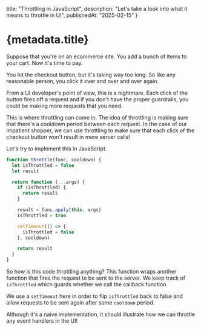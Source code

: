   title: "Throttling in JavaScript",
  description: "Let's take a look into what it means to throttle in UI", 
  publishedAt: "2025-02-15"
}

# {metadata.title}

Suppose that you're on an ecommerce site. You add a bunch of items to
your cart. Now it's time to pay.

You hit the checkout button, but it's taking way too long. So like
any reasonable person, you click it over and over and over again.

From a UI developer's point of view, this is a nightmare.
Each click of the button fires off a request and if you don't
have the proper guardrails, you could be making more requests that you need.

This is where throttling can come in. The idea of throttling is making sure
that there's a cooldown period between each request. In the case
of our impatient shopper, we can use throttling to make sure that each
click of the checkout button won't result in more server calls!

Let's try to implement this in JavaScript.

```js
function throttle(func, cooldown) {
  let isThrottled = false
  let result

  return function (...args) {
    if (isThrottled) {
      return result
    }

    result = func.apply(this, args)
    isThrottled = true

    setTimeout(() => {
      isThrottled = false
    }, cooldown)

    return result
  }
}
```

So how is this code throttling anything? This function wraps another function
that fires the request to be sent to the server. We keep track of `isThrottled`
which guards whether we call the callback function.

We use a `setTimeout` here in order to flip `isThrottled` back to false and
allow requests to be sent again after some `cooldown` period.

Although it's a naive implementation, it should illustrate how we can throttle
any event handlers in the UI!
